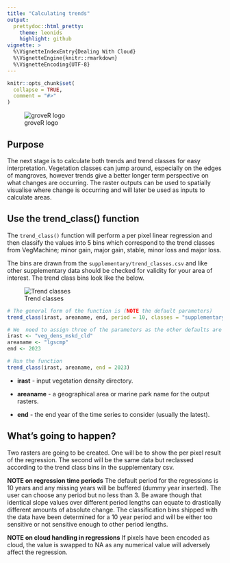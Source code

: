 ```yaml
---
title: "Calculating trends"
output: 
  prettydoc::html_pretty:
    theme: leonids
    highlight: github
vignette: >
  %\VignetteIndexEntry{Dealing With Cloud}
  %\VignetteEngine{knitr::rmarkdown}
  %\VignetteEncoding{UTF-8}
---
```


```r
knitr::opts_chunk$set(
  collapse = TRUE,
  comment = "#>"
)
```

![groveR logo](plots/tree_logo_small.png)

## Purpose
The next stage is to calculate both trends and trend classes for easy 
interpretation. Vegetation classes can jump around, especially on the edges of 
mangroves, however trends give a better longer term perspective on what changes 
are occurring. The raster outputs can be used to spatially visualise where change 
is occurring and will later be used as inputs to calculate areas.

## Use the trend_class() function
The `trend_class()` function will perform a per pixel linear regression and then 
classify the values into 5 bins which correspond to the trend classes from 
VegMachine; minor gain, major gain, stable, minor loss and major loss.

The bins are drawn from the `supplementary/trend_classes.csv` and like other 
supplementary data should be checked for validity for your area of interest. The 
trend class bins look like the below.

![Trend classes](plots/trends.png)

```r
# The general form of the function is (NOTE the default parameters)
trend_class(irast, areaname, end, period = 10, classes = "supplementary/trend_classes.csv", ext = ".tif")

# We  need to assign three of the parameters as the other defaults are fine
irast <- "veg_dens_mskd_cld"
areaname <- "lgscmp"
end <- 2023

# Run the function
trend_class(irast, areaname, end = 2023)
```

* **irast** - input vegetation density directory.

* **areaname** - a geographical area or marine park name for the output rasters.

* **end** - the end year of the time series to consider (usually the latest).

## What's going to happen?
Two rasters are going to be created. One will be to show the per pixel result of 
the regression. The second will be the same data but reclassed according to the 
trend class bins in the supplementary csv. 

**NOTE on regression time periods** The default period for the regressions is 10 
years and any missing years will be buffered (dummy year inserted). The user can 
choose any period but no less than 3. Be aware though that identical slope values 
over different period lengths can equate to drastically different amounts of 
absolute change. The classification bins shipped with the data have been determined 
for a 10 year period and will be either too sensitive or not sensitive enough to 
other period lengths.

**NOTE on cloud handling in regressions**
If pixels have been encoded as cloud, the value is swapped to NA as any numerical 
value will adversely affect the regression.
